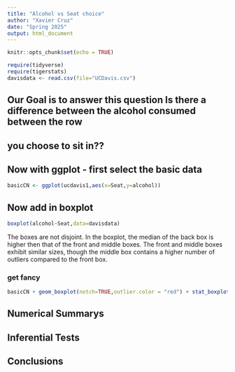 ```yaml
---
title: "Alcohol vs Seat choice"
author: "Xavier Cruz"
date: "Spring 2025" 
output: html_document
---
```


```r
knitr::opts_chunk$set(echo = TRUE)
```

```r
require(tidyverse)
require(tigerstats)
davisdata <- read.csv(file="UCDavis.csv")
```
## Our Goal is to answer this question Is there a difference between the alcohol consumed between the row
## you choose to sit in??

## Now with ggplot - first select the basic data

```r
basicCN <- ggplot(ucdavis1,aes(x=Seat,y=alcohol))
```
## Now add in boxplot

```r
boxplot(alcohol~Seat,data=davisdata)
```

  The boxes are not disjoint. In the boxplot, the median of the back box is higher then that of the front and middle boxes. The front and middle boxes exhibit similar sizes, though the middle box contains a higher number of outliers compared to the front box.
  
### get fancy  

```r
basicCN + geom_boxplot(notch=TRUE,outlier.color = "red") + stat_boxplot(geom ='errorbar') + labs(title="Fancy notch boxplot \n with 2 lines")
```

## Numerical Summarys 

## Inferential Tests

## Conclusions


